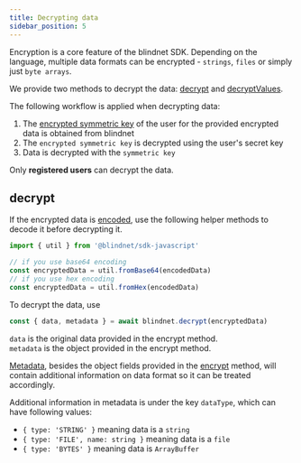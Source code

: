 ```yaml
---
title: Decrypting data
sidebar_position: 5
---
```



Encryption is a core feature of the blindnet SDK. Depending on the language, multiple data formats can be encrypted - `strings`, `files` or simply just `byte arrays`.  

We provide two methods to decrypt the data: [decrypt](#decrypt) and [decryptValues](#decrypt).

The following workflow is applied when decrypting data:

1. The [encrypted symmetric key](../extra/glossary#encrypted-data-key) of the user for the provided encrypted data is obtained from blindnet 
1. The `encrypted symmetric key` is decrypted using the user's secret key
1. Data is decrypted with the `symmetric key`

Only **registered users** can decrypt the data.

## decrypt

If the encrypted data is [encoded](./encrypt#encode), use the following helper methods to decode it before decrypting it.

<Tabs groupId="lang">
<TabItem value="js" label="JavaScript" default>

```javascript linenums="1"
import { util } from '@blindnet/sdk-javascript'

// if you use base64 encoding
const encryptedData = util.fromBase64(encodedData)
// if you use hex encoding
const encryptedData = util.fromHex(encodedData)
```

</TabItem>
</Tabs>

To decrypt the data, use

<Tabs groupId="lang">
<TabItem value="js" label="JavaScript" default>

```javascript linenums="1"
const { data, metadata } = await blindnet.decrypt(encryptedData)
```

`data` is the original data provided in the encrypt method.  
`metadata` is the object provided in the encrypt method.

[Metadata](../extra/glossary#metadata), besides the object fields provided in the [encrypt](./encrypt#encrypt) method, will contain additional information on data format so it can be treated accordingly.

Additional information in metadata is under the key `dataType`, which can have following values:
- `{ type: 'STRING' }` meaning data is a `string`
- `{ type: 'FILE', name: string }` meaning data is a `file`
- `{ type: 'BYTES' }` meaning data is `ArrayBuffer`

</TabItem>
</Tabs>
